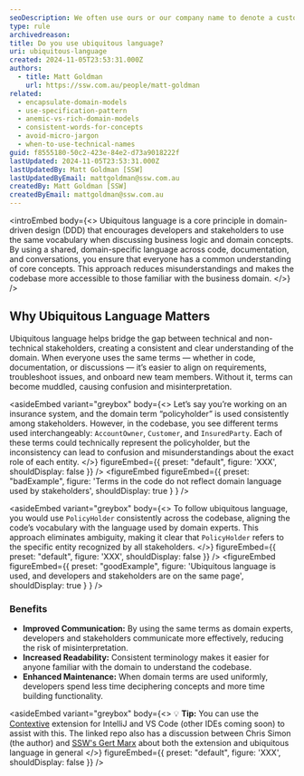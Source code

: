 ```yaml
---
seoDescription: We often use ours or our company name to denote a custom version of something. Unless you're publishing a library, this is never a good idea.
type: rule
archivedreason:
title: Do you use ubiquitous language?
uri: ubiquitous-language
created: 2024-11-05T23:53:31.000Z
authors:
  - title: Matt Goldman
    url: https://ssw.com.au/people/matt-goldman
related:
  - encapsulate-domain-models
  - use-specification-pattern
  - anemic-vs-rich-domain-models
  - consistent-words-for-concepts
  - avoid-micro-jargon
  - when-to-use-technical-names
guid: f8555180-50c2-423e-84e2-d73a9018222f
lastUpdated: 2024-11-05T23:53:31.000Z
lastUpdatedBy: Matt Goldman [SSW]
lastUpdatedByEmail: mattgoldman@ssw.com.au
createdBy: Matt Goldman [SSW]
createdByEmail: mattgoldman@ssw.com.au
---
```


<introEmbed
  body={<>
Ubiquitous language is a core principle in domain-driven design (DDD) that encourages developers and stakeholders to use the same vocabulary when discussing business logic and domain concepts. By using a shared, domain-specific language across code, documentation, and conversations, you ensure that everyone has a common understanding of core concepts. This approach reduces misunderstandings and makes the codebase more accessible to those familiar with the business domain.
  </>}
/>
## Why Ubiquitous Language Matters
Ubiquitous language helps bridge the gap between technical and non-technical stakeholders, creating a consistent and clear understanding of the domain. When everyone uses the same terms — whether in code, documentation, or discussions — it’s easier to align on requirements, troubleshoot issues, and onboard new team members. Without it, terms can become muddled, causing confusion and misinterpretation.

<asideEmbed
  variant="greybox"
  body={<>
    Let’s say you’re working on an insurance system, and the domain term “policyholder” is used consistently among stakeholders. However, in the codebase, you see different terms used interchangeably: `AccountOwner`, `Customer`, and `InsuredParty`. Each of these terms could technically represent the policyholder, but the inconsistency can lead to confusion and misunderstandings about the exact role of each entity.
  </>}
  figureEmbed={{
    preset: "default",
    figure: 'XXX',
    shouldDisplay: false
  }}
/>
<figureEmbed figureEmbed={{
  preset: "badExample",
  figure: 'Terms in the code do not reflect domain language used by stakeholders',
  shouldDisplay: true
} } />


<asideEmbed
  variant="greybox"
  body={<>
    To follow ubiquitous language, you would use `PolicyHolder` consistently across the codebase, aligning the code’s vocabulary with the language used by domain experts. This approach eliminates ambiguity, making it clear that `PolicyHolder` refers to the specific entity recognized by all stakeholders.
  </>}
  figureEmbed={{
    preset: "default",
    figure: 'XXX',
    shouldDisplay: false
  }}
/>
<figureEmbed figureEmbed={{
  preset: "goodExample",
  figure: 'Ubiquitous language is used, and developers and stakeholders are on the same page',
  shouldDisplay: true
} } />


### Benefits
* **Improved Communication:** By using the same terms as domain experts, developers and stakeholders communicate more effectively, reducing the risk of misinterpretation.
* **Increased Readability:** Consistent terminology makes it easier for anyone familiar with the domain to understand the codebase.
* **Enhanced Maintenance:** When domain terms are used uniformly, developers spend less time deciphering concepts and more time building functionality.

<asideEmbed
  variant="greybox"
  body={<>
    💡 **Tip:** You can use the [Contextive](https://github.com/dev-cycles/contextive) extension for IntelliJ and VS Code (other IDEs coming soon) to assist with this. The linked repo also has a discussion between Chris Simon (the author) and [SSW's Gert Marx](https://www.ssw.com.au/people/gert-marx/) about both the extension and ubiquitous language in general
  </>}
  figureEmbed={{
    preset: "default",
    figure: 'XXX',
    shouldDisplay: false
  }}
/>
